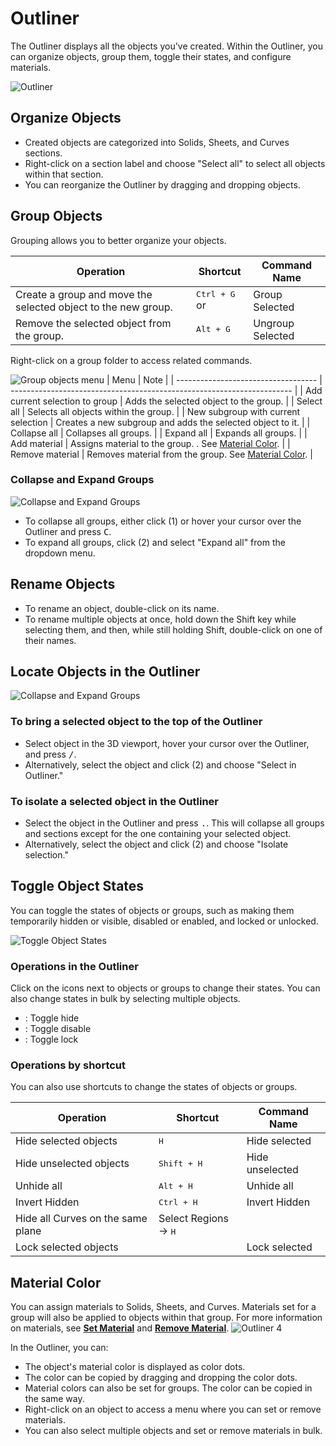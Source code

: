 
# Outliner

The Outliner displays all the objects you've created. Within the Outliner, you can organize objects, group them, toggle their states, and configure materials.

![Outliner](/img/outliner-001.png)
## Organize Objects

- Created objects are categorized into Solids, Sheets, and Curves sections.
- Right-click on a section label and choose "Select all" to select all objects within that section.
- You can reorganize the Outliner by dragging and dropping objects.

## Group Objects

Grouping allows you to better organize your objects.

| Operation                                                     | Shortcut                                                         | Command Name     |
| ------------------------------------------------------------- | ---------------------------------------------------------------- | ---------------- |
| Create a group and move the selected object to the new group. | <kbd>Ctrl + G</kbd> or <ButtonIcon type="outliner-gruop-icon" /> | Group Selected   |
| Remove the selected object from the group.                    | <kbd>Alt + G</kbd>                                               | Ungroup Selected |

Right-click on a group folder to access related commands.

![Group objects menu](/img/outliner-group-objects-menu.png)
| Menu                                | Note                                                                   |
| ----------------------------------- | ---------------------------------------------------------------------- |
| Add current selection to group      | Adds the selected object to the group.                                 |
| Select all                          | Selects all objects within the group.                                       |
| New subgroup with current selection | Creates a new subgroup and adds the selected object to it.     |
| Collapse all                        | Collapses all groups.                                                   |
| Expand all                          | Expands all groups.                                                     |
| Add material                        | Assigns material to the group. . See [Material Color](#material-color).      |
| Remove material                     | Removes material from the group. See [Material Color](#material-color). |

### Collapse and Expand Groups

![Collapse and Expand Groups](/img/outliner-collapse-expand.png)

- To collapse all groups, either click (1)  or hover your cursor over the Outliner and press <kbd>C</kbd>.
- To expand all groups, click (2) and select "Expand all" from the dropdown menu.

## Rename Objects

- To rename an object, double-click on its name.
- To rename multiple objects at once, hold down the Shift key while selecting them, and then, while still holding Shift, double-click on one of their names.

## Locate Objects in the Outliner

![Collapse and Expand Groups](/img/outliner-collapse-expand.png)

### To bring a selected object to the top of the Outliner

- Select object in the 3D viewport, hover your cursor over the Outliner, and press <kbd>/</kbd>. 
- Alternatively, select the object and click (2) and choose "Select in Outliner."

### To isolate a selected object in the Outliner

- Select the object in the Outliner and press <kbd>.</kbd>. This will collapse all groups and sections except for the one containing your selected object.
- Alternatively, select the object and click (2) and choose "Isolate selection."

## Toggle Object States

You can toggle the states of objects or groups, such as making them temporarily hidden or visible, disabled or enabled, and locked or unlocked.

![Toggle Object States](/img/toggle-object-states.png)

### Operations in the Outliner

Click on the icons next to objects or groups to change their states. You can also change states in bulk by selecting multiple objects.

- <ButtonIcon type="button-outliner-hide" double="true" />: Toggle hide
- <ButtonIcon type="button-outliner-disable" double="true" /> : Toggle disable
- <ButtonIcon type="button-outliner-disable-selection" double="true"  /> : Toggle lock

### Operations by shortcut

You can also use shortcuts to change the states of objects or groups.

| Operation                         | Shortcut                      | Command Name    |
| --------------------------------- | ----------------------------- | --------------- |
| Hide selected objects             | <kbd>H</kbd>                  | Hide selected   |
| Hide unselected objects           | <kbd>Shift + H</kbd>          | Hide unselected |
| Unhide all                        | <kbd>Alt + H</kbd>            | Unhide all      |
| Invert Hidden                     | <kbd>Ctrl + H</kbd>           | Invert Hidden   |
| Hide all Curves on the same plane | Select Regions -> <kbd>H</kbd> |                 |
| Lock selected objects             |                               | Lock selected   |


## Material Color

You can assign materials to Solids, Sheets, and Curves. Materials set for a group will also be applied to objects within that group.
For more information on materials, see [**Set Material**](../common/set-material) and [**Remove Material**](../common/remove-material).
![Outliner 4](/img/outliner-04.png)

In the Outliner, you can:

- The object's material color is displayed as color dots.
- The color can be copied by dragging and dropping the color dots.
- Material colors can also be set for groups. The color can be copied in the same way.
- Right-click on an object to access a menu where you can set or remove materials.
- You can also select multiple objects and set or remove materials in bulk.



